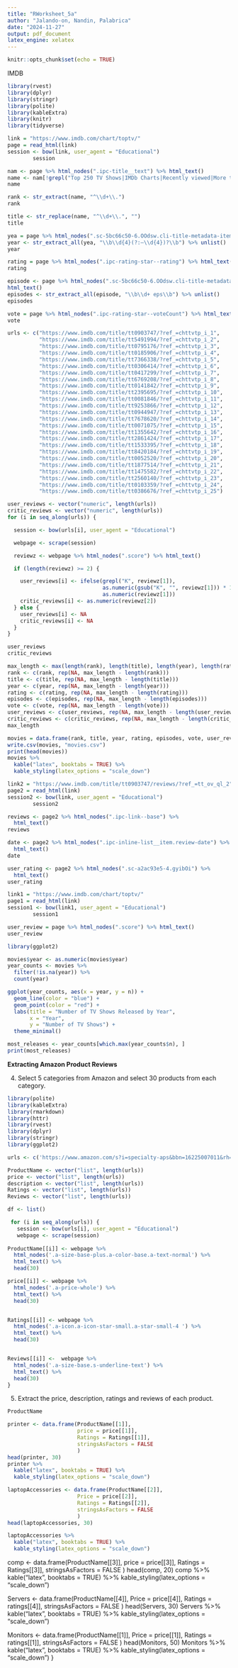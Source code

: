 ```yaml
---
title: "RWorksheet_5a"
author: "Jalando-on, Nandin, Palabrica"
date: "2024-11-27"
output: pdf_document
latex_engine: xelatex
---
```


```r
knitr::opts_chunk$set(echo = TRUE)

```

IMDB

```r
library(rvest)
library(dplyr)
library(stringr)
library(polite)
library(kableExtra)
library(knitr)
library(tidyverse)

link = "https://www.imdb.com/chart/toptv/"
page = read_html(link)
session <- bow(link, user_agent = "Educational") 
        session
```

```r
nam <- page %>% html_nodes(".ipc-title__text") %>% html_text()
name <- nam[!grepl("Top 250 TV Shows|IMDb Charts|Recently viewed|More to explore", nam, ignore.case = TRUE)]
name
```
```r
rank <- str_extract(name, "^\\d+\\.")
rank
```


```r
title <- str_replace(name, "^\\d+\\.", "")
title
```


```r
yea = page %>% html_nodes(".sc-5bc66c50-6.OOdsw.cli-title-metadata-item") %>% html_text()
year <- str_extract_all(yea, "\\b\\d{4}(?:–\\d{4})?\\b") %>% unlist()
year
```


```r
rating = page %>% html_nodes(".ipc-rating-star--rating") %>% html_text()
rating
```


```r
episode <- page %>% html_nodes(".sc-5bc66c50-6.OOdsw.cli-title-metadata-item") %>%
html_text()
episodes <- str_extract_all(episode, "\\b\\d+ eps\\b") %>% unlist()
episodes
```

```r
vote = page %>% html_nodes(".ipc-rating-star--voteCount") %>% html_text()
vote
```
```r
urls <- c("https://www.imdb.com/title/tt0903747/?ref_=chttvtp_i_1", 
          "https://www.imdb.com/title/tt5491994/?ref_=chttvtp_i_2",
          "https://www.imdb.com/title/tt0795176/?ref_=chttvtp_i_3",
          "https://www.imdb.com/title/tt0185906/?ref_=chttvtp_i_4",
          "https://www.imdb.com/title/tt7366338/?ref_=chttvtp_i_5",
          "https://www.imdb.com/title/tt0306414/?ref_=chttvtp_i_6",
          "https://www.imdb.com/title/tt0417299/?ref_=chttvtp_i_7",
          "https://www.imdb.com/title/tt6769208/?ref_=chttvtp_i_8",
          "https://www.imdb.com/title/tt0141842/?ref_=chttvtp_i_9",
          "https://www.imdb.com/title/tt2395695/?ref_=chttvtp_i_10",
          "https://www.imdb.com/title/tt0081846/?ref_=chttvtp_i_11",
          "https://www.imdb.com/title/tt9253866/?ref_=chttvtp_i_12",
          "https://www.imdb.com/title/tt0944947/?ref_=chttvtp_i_13",
          "https://www.imdb.com/title/tt7678620/?ref_=chttvtp_i_14",
          "https://www.imdb.com/title/tt0071075/?ref_=chttvtp_i_15",
          "https://www.imdb.com/title/tt1355642/?ref_=chttvtp_i_16",
          "https://www.imdb.com/title/tt2861424/?ref_=chttvtp_i_17",
          "https://www.imdb.com/title/tt1533395/?ref_=chttvtp_i_18",
          "https://www.imdb.com/title/tt8420184/?ref_=chttvtp_i_19",
          "https://www.imdb.com/title/tt0052520/?ref_=chttvtp_i_20",
          "https://www.imdb.com/title/tt1877514/?ref_=chttvtp_i_21",
          "https://www.imdb.com/title/tt1475582/?ref_=chttvtp_i_22",
          "https://www.imdb.com/title/tt2560140/?ref_=chttvtp_i_23",
          "https://www.imdb.com/title/tt0103359/?ref_=chttvtp_i_24",
          "https://www.imdb.com/title/tt0386676/?ref_=chttvtp_i_25")

user_reviews <- vector("numeric", length(urls))
critic_reviews <- vector("numeric", length(urls))
for (i in seq_along(urls)) {

  session <- bow(urls[i], user_agent = "Educational")

  webpage <- scrape(session)

  reviewz <- webpage %>% html_nodes(".score") %>% html_text()

  if (length(reviewz) >= 2) {

    user_reviews[i] <- ifelse(grepl("K", reviewz[1]), 
                              as.numeric(gsub("K", "", reviewz[1])) * 1000, 
                              as.numeric(reviewz[1]))
    critic_reviews[i] <- as.numeric(reviewz[2])
  } else {
    user_reviews[i] <- NA
    critic_reviews[i] <- NA
  }
}
```


```r
user_reviews
critic_reviews
```

```r
max_length <- max(length(rank), length(title), length(year), length(rating), length(episodes), length(vote))
rank <- c(rank, rep(NA, max_length - length(rank)))
title <- c(title, rep(NA, max_length - length(title)))
year <- c(year, rep(NA, max_length - length(year)))
rating <- c(rating, rep(NA, max_length - length(rating)))
episodes <- c(episodes, rep(NA, max_length - length(episodes)))
vote <- c(vote, rep(NA, max_length - length(vote)))
user_reviews <- c(user_reviews, rep(NA, max_length - length(user_reviews)))
critic_reviews <- c(critic_reviews, rep(NA, max_length - length(critic_reviews)))
max_length
```
```r
movies = data.frame(rank, title, year, rating, episodes, vote, user_reviews, critic_reviews, stringsAsFactors = FALSE)
write.csv(movies, "movies.csv")
print(head(movies))
movies %>%
  kable("latex", booktabs = TRUE) %>%
  kable_styling(latex_options = "scale_down")
```
```r
link2 = "https://www.imdb.com/title/tt0903747/reviews/?ref_=tt_ov_ql_2"
page2 = read_html(link)
session2 <- bow(link, user_agent = "Educational") 
        session2
```
```r
reviews <- page2 %>% html_nodes(".ipc-link--base") %>%  
  html_text()
reviews

```
```r
date <- page2 %>% html_nodes(".ipc-inline-list__item.review-date") %>%  
  html_text()
date 

```
```r
user_rating <- page2 %>% html_nodes(".sc-a2ac93e5-4.gyibOi") %>%  
  html_text()
user_rating
```


```r
link1 = "https://www.imdb.com/chart/toptv/"
page1 = read_html(link)
session1 <- bow(link1, user_agent = "Educational") 
        session1
```

```r
user_review = page %>% html_nodes(".score") %>% html_text()
user_review
```
```r
library(ggplot2)

movies$year <- as.numeric(movies$year)
year_counts <- movies %>%
  filter(!is.na(year)) %>%
  count(year)

ggplot(year_counts, aes(x = year, y = n)) +
  geom_line(color = "blue") +
  geom_point(color = "red") +
  labs(title = "Number of TV Shows Released by Year",
       x = "Year",
       y = "Number of TV Shows") +
  theme_minimal()

most_releases <- year_counts[which.max(year_counts$n), ]
print(most_releases)
```


**Extracting Amazon Product Reviews**

4. Select 5 categories from Amazon and select 30 products from each category.
```r
library(polite)
library(kableExtra)
library(rmarkdown)
library(httr)
library(rvest)
library(dplyr)
library(stringr)
library(ggplot2)
```

```r
urls <- c('https://www.amazon.com/s?i=specialty-aps&bbn=16225007011&rh=n%3A16225007011%2Cn%3A172635&ref=nav_em__nav_desktop_sa_intl_printers_0_2_6_11', 'https://www.amazon.com/s?i=specialty-aps&bbn=16225007011&rh=n%3A16225007011%2Cn%3A3011391011&ref=nav_em__nav_desktop_sa_intl_laptop_accessories_0_2_6_7', 'https://www.amazon.com/s?i=specialty-aps&bbn=16225007011&rh=n%3A16225007011%2Cn%3A193870011&ref=nav_em__nav_desktop_sa_intl_computer_components_0_2_6_3', 'https://www.amazon.com/s?i=specialty-aps&bbn=16225007011&rh=n%3A16225007011%2Cn%3A11036071&ref=nav_em__nav_desktop_sa_intl_servers_0_2_6_13', 'https://www.amazon.com/s?i=specialty-aps&bbn=16225007011&rh=n%3A16225007011%2Cn%3A1292115011&ref=nav_em__nav_desktop_sa_intl_monitors_0_2_6_8')

ProductName <- vector("list", length(urls))
price <- vector("list", length(urls))
description <- vector("list", length(urls))
Ratings <- vector("list", length(urls))
Reviews <- vector("list", length(urls))
```


```r
df <- list()

 for (i in seq_along(urls)) {
   session <- bow(urls[i], user_agent = "Educational")
   webpage <- scrape(session)
   
ProductName[[i]] <- webpage %>%
  html_nodes('.a-size-base-plus.a-color-base.a-text-normal') %>%
  html_text() %>%
  head(30)

price[[i]] <- webpage %>%
  html_nodes('.a-price-whole') %>%
  html_text() %>%
  head(30)


Ratings[[i]] <- webpage %>%
  html_nodes('.a-icon.a-icon-star-small.a-star-small-4 ') %>%
  html_text() %>%
  head(30)


Reviews[[i]] <-  webpage %>%
  html_nodes('.a-size-base.s-underline-text') %>%
  html_text() %>%
  head(30)
}
```
5. Extract the price, description, ratings and reviews of each product.
```r
ProductName
```

```r
printer <- data.frame(ProductName[[1]],
                      price = price[[1]],
                      Ratings = Ratings[[1]],
                      stringsAsFactors = FALSE
                      ) 
head(printer, 30)
printer %>% 
  kable("latex", booktabs = TRUE) %>%
  kable_styling(latex_options = "scale_down")
```

```r
laptopAccessories <- data.frame(ProductName[[2]],
                      Price = price[[2]],
                      Ratings = Ratings[[2]],
                      stringsAsFactors = FALSE
                      ) 
head(laptopAccessories, 30)

laptopAccessories %>% 
  kable("latex", booktabs = TRUE) %>%
  kable_styling(latex_options = "scale_down")
```

comp <- data.frame(ProductName[[3]],
                      price = price[[3]],
                      Ratings = Ratings[[3]],
                      stringsAsFactors = FALSE
                      ) 
head(comp, 20)
comp %>% 
  kable("latex", booktabs = TRUE) %>%
  kable_styling(latex_options = "scale_down")


Servers <- data.frame(ProductName[[4]],
                      Price = price[[4]],
                      Ratings = ratings[[4]],
                      stringsAsFactors = FALSE
                      ) 
head(Servers, 30)
Servers %>% 
  kable("latex", booktabs = TRUE) %>%
  kable_styling(latex_options = "scale_down")

Monitors <- data.frame(ProductName[[1]],
                      Price = price[[1]],
                      Ratings = ratings[[1]],
                      stringsAsFactors = FALSE
                      )
head(Monitors, 50)
Monitors %>% 
  kable("latex", booktabs = TRUE) %>%
  kable_styling(latex_options = "scale_down")
}




